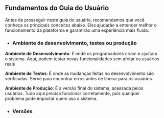 ## Fundamentos do Guia do Usuário

Antes de prosseguir neste guia do usuário, recomendamos que você conheça os principais conceitos abaixo. Eles ajudarão a entender melhor o funcionamento da plataforma e garantirão uma experiência mais fluida.

  * ### Ambiente de desenvolvimento, testes ou produção

 **Ambiente de Desenvolvimento**: É onde os programadores criam e ajustam o sistema. Aqui, podem testar novas funcionalidades sem afetar os usuários reais

 **Ambiente de Testes**: É onde as mudanças feitas no desenvolvimento são verificadas. Serve para encontrar erros antes de liberar para os usuários.

 **Ambiente de Produção**: É a versão final do sistema, acessada pelos usuários. Tudo aqui precisa funcionar corretamente, pois qualquer problema pode impactar quem usa o sistema.

* ### Versões 

